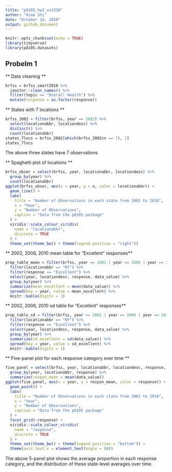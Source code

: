 ```yaml
---
title: "p8105_hw3_xs2330"
author: "Xiao Shi"
date: "October 14, 2018"
output: github_document
---
```

```r
knitr::opts_chunk$set(echo = TRUE)
library(tidyverse)
library(p8105.datasets)
```

## Probelm 1
** Data cleaning **
```r
brfss = brfss_smart2010 %>%
  janitor::clean_names() %>%
  filter(topic == "Overall Health") %>%
  mutate(response = as.factor(response))
```

** States with 7 locations **
```r
brfss_2002 = filter(brfss, year == 2002) %>%
  select(locationabbr, locationdesc) %>%
  distinct() %>%
  count(locationabbr)
states_7locs = brfss_2002[which(brfss_2002$n == 7), 1]
states_7locs
```
The above three states have 7 observations

** Spaghetti plot of locations **
```r
brfss_obser = select(brfss, year, locationabbr, locationdesc) %>%
  group_by(year) %>%
  count(locationabbr)
ggplot(brfss_obser, aes(x = year, y = n, color = locationabbr)) +
  geom_line() +
  labs(
    title = "Number of Observations in each state from 2002 to 2010",
    x = "Year",
    y = "Number of Observations",
    caption = "Data from the p8105 package"
  ) +
  viridis::scale_colour_viridis(
    name = "locationabbr", 
    discrete = TRUE
  ) +
  theme_set(theme_bw() + theme(legend.position = "right"))
```

** 2002, 2006, 2010 mean table for "Excellent" responses**
```r
prop_table_mean = filter(brfss, year == 2002 | year == 2006 | year == 2010) %>%
  filter(locationabbr == "NY") %>%
  filter(response == "Excellent") %>%
  select(year, locationdesc, response, data_value) %>%
  group_by(year) %>%
  summarize(mean_excellent = mean(data_value)) %>% 
  spread(key = year, value = mean_excellent) %>% 
  knitr::kable(digits = 1)
```

** 2002, 2006, 2010 sd table for "Excellent" responses**
```r
prop_table_sd = filter(brfss, year == 2002 | year == 2006 | year == 2010) %>%
  filter(locationabbr == "NY") %>%
  filter(response == "Excellent") %>%
  select(year, locationdesc, response, data_value) %>%
  group_by(year) %>%
  summarize(sd_excellent = sd(data_value)) %>% 
  spread(key = year, value = sd_excellent) %>% 
  knitr::kable(digits = 1)
```

** Five-panel plot for each response category over time **
```r
five_panel = select(brfss, year, locationabbr, locationdesc, response, data_value) %>%
  group_by(year, locationabbr, response) %>%
  summarize(respon_mean = mean(data_value))
ggplot(five_panel, aes(x = year, y = respon_mean, color = response)) +
  geom_point() +
  labs(
    title = "Number of Observations in each state from 2002 to 2010",
    x = "Year",
    y = "Number of Observations",
    caption = "Data from the p8105 package"
  ) +
  facet_grid(~response) +
  viridis::scale_colour_viridis(
    name = "response", 
    discrete = TRUE
  ) +
  theme_set(theme_bw() + theme(legend.position = "bottom")) +
  theme(axis.text.x = element_text(angle = 90))
```
The above 5-panel plot shows the average proportion in each response category, and the distribution of these state-level averages over time. 

